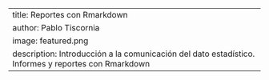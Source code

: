 ---
title: Reportes con Rmarkdown
author: Pablo Tiscornia
image: featured.png
description: Introducción a la comunicación del dato estadístico. Informes y reportes con Rmarkdown
---